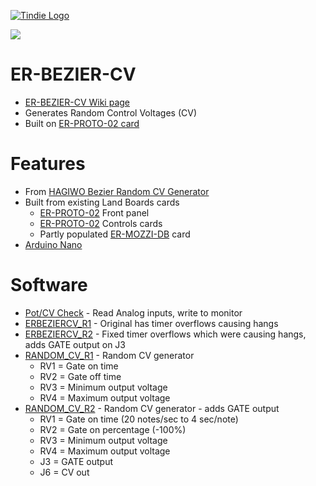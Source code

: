 <a href="https://www.tindie.com/products/28896/"><img src="http://land-boards.com/blwiki/images/5/51/Tindie-mediums.png" alt="Tindie Logo"></img></a> 

<img src="http://land-boards.com/blwiki/images/2/26/ER-BEZIER-CV_P1080840-720px.jpg"></img>

= ER-BEZIER-CV =

* [http://land-boards.com/blwiki/index.php?title=ER-BEZIER-CV ER-BEZIER-CV Wiki page]
* Generates Random Control Voltages (CV)
* Built on [http://land-boards.com/blwiki/index.php?title=ER-PROTO-02 ER-PROTO-02 card]

= Features =

* From [https://note.com/solder_state/n/n39aacefd73a3 HAGIWO Bezier Random CV Generator]
* Built from existing Land Boards cards
** [http://land-boards.com/blwiki/index.php?title=ER-PROTO-02 ER-PROTO-02] Front panel
** [http://land-boards.com/blwiki/index.php?title=ER-PROTO-02 ER-PROTO-02] Controls cards
** Partly populated [http://land-boards.com/blwiki/index.php?title=ER-MOZZI-DB ER-MOZZI-DB] card
* [http://land-boards.com/blwiki/index.php?title=Arduino_Nano Arduino Nano]

= Software =

* [https://github.com/land-boards/lb-Arduino-Code/tree/master/LBCards/SYNTHS/ERBEZIERCV/ERBEZIER_POTS_CHECK Pot/CV Check] - Read Analog inputs, write to monitor
* [https://github.com/land-boards/lb-Arduino-Code/blob/master/LBCards/SYNTHS/ERBEZIERCV/ERBEZIERCV_R1/ERBEZIERCV_R1.ino ERBEZIERCV_R1] - Original has timer overflows causing hangs
* [https://github.com/land-boards/lb-Arduino-Code/blob/master/LBCards/SYNTHS/ERBEZIERCV/ERBEZIERCV_R2/ERBEZIERCV_R2.ino ERBEZIERCV_R2] - Fixed timer overflows which were causing hangs, adds GATE output on J3
* [https://github.com/land-boards/lb-Arduino-Code/blob/master/LBCards/SYNTHS/ERBEZIERCV/RANDOM_CV_R1/RANDOM_CV_R1.ino RANDOM_CV_R1] - Random CV generator
** RV1 = Gate on time
** RV2 = Gate off time
** RV3 = Minimum output voltage
** RV4 = Maximum output voltage
* [https://github.com/land-boards/lb-Arduino-Code/blob/master/LBCards/SYNTHS/ERBEZIERCV/RANDOM_CV_R2/RANDOM_CV_R2.ino RANDOM_CV_R2] - Random CV generator - adds GATE output
** RV1 = Gate on time (20 notes/sec to 4 sec/note)
** RV2 = Gate on percentage (-100%)
** RV3 = Minimum output voltage
** RV4 = Maximum output voltage
** J3 = GATE output
** J6 = CV out
